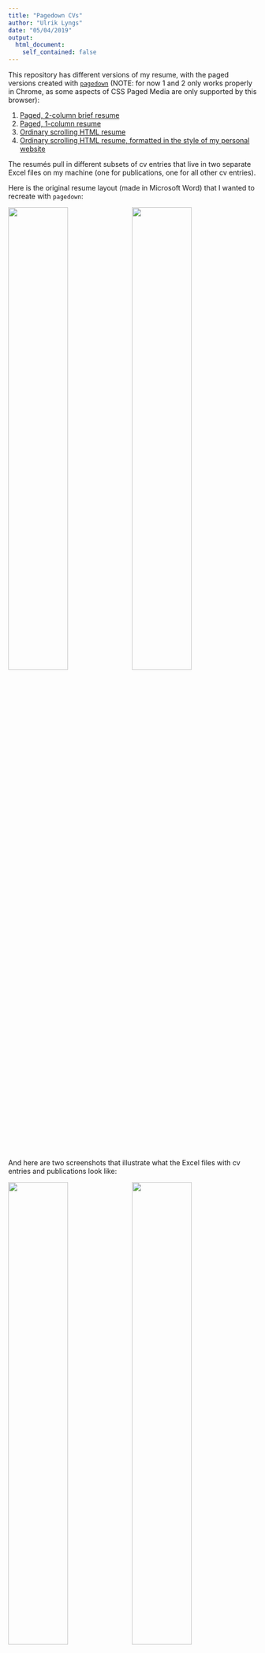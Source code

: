 ```yaml
---
title: "Pagedown CVs"
author: "Ulrik Lyngs"
date: "05/04/2019"
output: 
  html_document:
    self_contained: false
---
```


This repository has different versions of my resume, with the paged versions created with [`pagedown`](https://github.com/rstudio/pagedown) (NOTE: for now 1 and 2 only works properly in Chrome, as some aspects of CSS Paged Media are only supported by this browser):

1. [Paged, 2-column brief resume](two-column-paged-brief.html)
2. [Paged, 1-column resume](one-column-paged.html)
3. [Ordinary scrolling HTML resume](one-column.html)
4. [Ordinary scrolling HTML resume, formatted in the style of my personal website](website-cv.html)

The resumés pull in different subsets of cv entries that live in two separate Excel files on my machine (one for publications, one for all other cv entries).

Here is the original resume layout (made in Microsoft Word) that I wanted to recreate with `pagedown`:

![](examples/page1_new.png){ width=49% } ![](examples/page2.png){ width=49% }


And here are two screenshots that illustrate what the Excel files with cv entries and publications look like:

![](examples/cv-entries.png){ width=49% } ![](examples/publications.png){ width=49% }